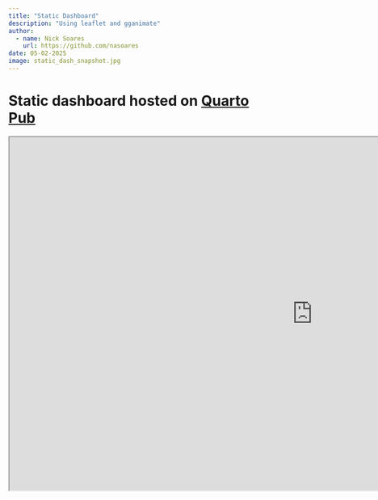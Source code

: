 ```yaml
---
title: "Static Dashboard"
description: "Using leaflet and gganimate"
author: 
  - name: Nick Soares
    url: https://github.com/nasoares
date: 05-02-2025
image: static_dash_snapshot.jpg
---
```


# Static dashboard hosted on [Quarto Pub](https://quartopub.com/)

<iframe width="1200" height="700" src="https://nasoares.quarto.pub/wellcome-global-monitor-2018/"></iframe>